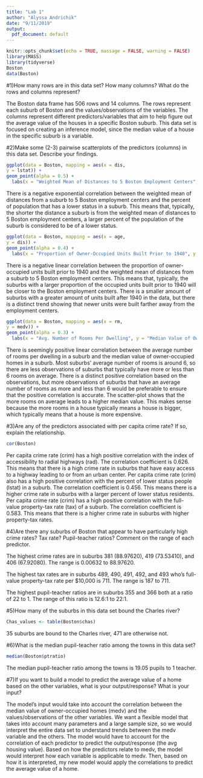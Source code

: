 ```yaml
---
title: "Lab 1"
author: "Alyssa Andrichik"
date: "9/11/2019"
output:
  pdf_document: default
---
```


```r
knitr::opts_chunk$set(echo = TRUE, massage = FALSE, warning = FALSE)
library(MASS)
library(tidyverse)
Boston
data(Boston)
```

#1)How many rows are in this data set? How many columns? What do the rows and columns represent?

The Boston data frame has 506 rows and 14 columns. The rows represent each suburb of Boston and the values/observations of the variables. The columns represent different predictors/variables that aim to help figure out the average value of the houses in a specific Boston suburb. This data set is focused on creating an inference model, since the median value of a house in the specific suburb is a variable. 

#2)Make some (2-3) pairwise scatterplots of the predictors (columns) in this data set. Describe your findings.
```r
ggplot(data = Boston, mapping = aes(x = dis,
y = lstat)) +
geom_point(alpha = 0.5) +
  labs(x = "Weighted Mean of Distances to 5 Boston Employment Centers", y = "Percent of Population that has a Lower Status")
```
There is a negative exponential correlation between the weighted mean of distances from a suburb to 5 Boston employment centers and the percent of population that has a lower status in a suburb. This means that, typically, the shorter the distance a suburb is from the weighted mean of distances to 5 Boston employment centers, a larger percent of the population of the suburb is considered to be of a lower status. 

```r
ggplot(data = Boston, mapping = aes(x = age,
y = dis)) +
geom_point(alpha = 0.4) +
  labs(x = "Proportion of Owner-Occupied Units Built Prior to 1940", y = "Weighted Mean of Distances to 5 Boston Employment Centers")
```
There is a negative linear correlation between the proportion of owner-occupied units built prior to 1940 and the weighted mean of distances from a suburb to 5 Boston employment centers. This means that, typically, the suburbs with a larger proportion of the occupied units built prior to 1940 will be closer to the Boston employment centers. There is a smaller amount of suburbs with a greater amount of units built after 1940 in the data, but there is a distinct trend showing that newer units were built farther away from the employment centers.

```r
ggplot(data = Boston, mapping = aes(x = rm,
y = medv)) +
geom_point(alpha = 0.3) +
  labs(x = "Avg. Number of Rooms Per Dwelling", y = "Median Value of Owner-Occupied Homes in $1000s")
```
There is seemingly positive linear correlation between the average number of rooms per dwelling in a suburb and the median value of owner-occupied homes in a suburb. Most suburbs' average number of rooms is around 6, so there are less observations of suburbs that typically have more or less than 6 rooms on average. There is a distinct positive correlation based on the observations, but more observations of suburbs that have an average number of rooms as more and less than 6 would be preferable to ensure that the positive correlation is accurate. The scatter-plot shows that the more rooms on average leads to a higher median value. This makes sense because the more rooms in a house typically means a house is bigger, which typically means that a house is more expensive.  

#3)Are any of the predictors associated with per capita crime rate? If so, explain the relationship.
```r
cor(Boston)
```
Per capita crime rate (crim) has a high positive correlation with the index of accessibility to radial highways (rad). The correlation coefficient is 0.626. This means that there is a high crime rate in suburbs that have easy access to a highway leading to or from an urban center. Per capita crime rate (crim) also has a high positive correlation with the percent of lower status people (lstat) in a suburb. The correlation coefficient is 0.456. This means there is a higher crime rate in suburbs with a larger percent of lower status residents. Per capita crime rate (crim) has a high positive correlation with the full-value property-tax rate (tax) of a suburb. The correlation coefficient is 0.583. This means that there is a higher crime rate in suburbs with higher property-tax rates.

#4)Are there any suburbs of Boston that appear to have particularly high crime rates? Tax rate? Pupil-teacher ratios? Comment on the range of each predictor.

The highest crime rates are in suburbs 381 (88.97620), 419 (73.53410), and 406 (67.92080). The range is 0.00632 to 88.97620.

The highest tax rates are in suburbs 489, 490, 491, 492, and 493 who's full-value property-tax rate per $10,000 is 711. The range is 187 to 711.

The highest pupil-teacher ratios are in suburbs 355 and 366 both at a ratio of 22 to 1. The range of this ratio is 12.6:1 to 22:1.


#5)How many of the suburbs in this data set bound the Charles river?

```r
Chas_values <- table(Boston$chas)
```
35 suburbs are bound to the Charles river, 471 are otherwise not.

#6)What is the median pupil-teacher ratio among the towns in this data set?

```r
median(Boston$ptratio)
```
The median pupil-teacher ratio among the towns is 19.05 pupils to 1 teacher.

#7)If you want to build a model to predict the average value of a home based on the other variables, what is your output/response? What is your input?

The model's input would take into account the correlation between the median value of owner-occupied homes (medv) and the values/observations of the other variables. We want a flexible model that takes into account many parameters and a large sample size, so we would interpret the entire data set to understand trends between the medv variable and the others. The model would have to account for the correlation of each predictor to predict the output/response (the avg housing value). Based on how the predictors relate to medv, the model would interpret how each variable is applicable to medv. Then, based on how it is interpreted, my new model would apply the correlations to predict the average value of a home. 